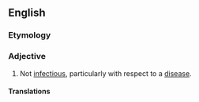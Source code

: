 ==English==

===Etymology===
{{prefix|en|non|infectious}}

===Adjective===
{{en-adj|-}}

# Not [[infectious]], particularly with respect to a [[disease]].

====Translations====
{{trans-top|not infectious}}
{{trans-mid}}
{{trans-bottom}}